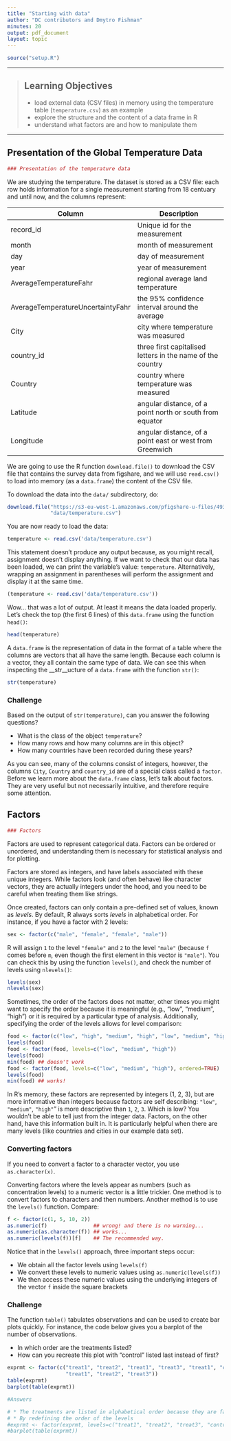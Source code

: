```yaml
---
title: "Starting with data"
author: "DC contributors and Dmytro Fishman"
minutes: 20
output: pdf_document
layout: topic
---
```


```r
source("setup.R")
```

------------

> ## Learning Objectives
>
> * load external data (CSV files) in memory using the temperature table
>  (`temperature.csv`) as an example
> * explore the structure and the content of a data frame in R
> * understand what factors are and how to manipulate them

------------

## Presentation of the Global Temperature Data

```r
### Presentation of the temperature data
```

We are studying the temperature. The dataset is stored as a CSV file: each row holds information for a
single measurement starting from 18 centuary and until now, and the columns represent:

| Column           | Description                        |
|------------------|------------------------------------|
| record\_id       | Unique id for the measurement      |
| month            | month of measurement               |
| day              | day of measurement                 |
| year             | year of measurement                |
| AverageTemperatureFahr         | regional average land temperature             |
| AverageTemperatureUncertaintyFahr      | the 95% confidence interval around the average                      |
| City              | city where temperature was measured           |
| country\_id | three first capitalised letters in the name of the country       |
| Country           | country where temperature was measured      |
| Latitude            | angular distance, of a point north or south from equator|
| Longitude          | angular distance, of a point east or west from Greenwich|

We are going to use the R function `download.file()` to download the CSV file
that contains the survey data from figshare, and we will use `read.csv()` to
load into memory (as a `data.frame`) the content of the CSV file.

To download the data into the `data/` subdirectory, do:

```r
download.file("https://s3-eu-west-1.amazonaws.com/pfigshare-u-files/4938964/temperature.csv",
              "data/temperature.csv")
```

You are now ready to load the data:

```r
temperature <- read.csv('data/temperature.csv')
```

This statement doesn't produce any output because, as you might recall,
assignment doesn't display anything. If we want to check that our data has been
loaded, we can print the variable's value: `temperature`. Alternatively, wrapping an
assignment in parentheses will perform the assignment and display it at the same
time.

```r
(temperature <- read.csv('data/temperature.csv'))
```

Wow... that was a lot of output. At least it means the data loaded
properly. Let's check the top (the first 6 lines) of this `data.frame` using the
function `head()`:

```r
head(temperature)
```

A `data.frame` is the representation of data in the format of a table where the
columns are vectors that all have the same length. Because each column is a
vector, they all contain the same type of data. We can see this when inspecting
the __str__ucture of a `data.frame` with the function `str()`:

```r
str(temperature)
```

### Challenge

Based on the output of `str(temperature)`, can you answer the following questions?

* What is the class of the object `temperature`?
* How many rows and how many columns are in this object?
* How many countries have been recorded during these years?

<!---
```r
## Answers
##
## * class: data frame
## * how many rows: 48470,  how many columns: 11
## * how many countries: 8
```
--->

As you can see, many of the columns consist of integers, however, the columns
`City`, `Country` and `country_id` are of a special class called a `factor`. Before we learn
more about the `data.frame` class, let's talk about factors. They are very
useful but not necessarily intuitive, and therefore require some attention.


## Factors

```r
### Factors
```

Factors are used to represent categorical data. Factors can be ordered or
unordered, and understanding them is necessary for statistical analysis and for
plotting.

Factors are stored as integers, and have labels associated with these unique
integers. While factors look (and often behave) like character vectors, they are
actually integers under the hood, and you need to be careful when treating them
like strings.

Once created, factors can only contain a pre-defined set of values, known as
*levels*. By default, R always sorts *levels* in alphabetical order. For
instance, if you have a factor with 2 levels:

```r
sex <- factor(c("male", "female", "female", "male"))
```

R will assign `1` to the level `"female"` and `2` to the level `"male"` (because
`f` comes before `m`, even though the first element in this vector is
`"male"`). You can check this by using the function `levels()`, and check the
number of levels using `nlevels()`:

```r
levels(sex)
nlevels(sex)
```

Sometimes, the order of the factors does not matter, other times you might want
to specify the order because it is meaningful (e.g., "low", "medium", "high") or
it is required by a particular type of analysis. Additionally, specifying the
order of the levels allows for level comparison:

```r
food <- factor(c("low", "high", "medium", "high", "low", "medium", "high"))
levels(food)
food <- factor(food, levels=c("low", "medium", "high"))
levels(food)
min(food) ## doesn't work
food <- factor(food, levels=c("low", "medium", "high"), ordered=TRUE)
levels(food)
min(food) ## works!
```

In R's memory, these factors are represented by integers (1, 2, 3), but are more
informative than integers because factors are self describing: `"low"`,
`"medium"`, `"high"`" is more descriptive than `1`, `2`, `3`. Which is low?  You
wouldn't be able to tell just from the integer data. Factors, on the other hand,
have this information built in. It is particularly helpful when there are many
levels (like countries and cities in our example data set).

### Converting factors

If you need to convert a factor to a character vector, you use
`as.character(x)`.

Converting factors where the levels appear as numbers (such as 
concentration levels) to a numeric vector is a little trickier.  One method is to convert factors to characters and then numbers.  Another method is to use the `levels()` function. Compare:

```r
f <- factor(c(1, 5, 10, 2))
as.numeric(f)               ## wrong! and there is no warning...
as.numeric(as.character(f)) ## works...
as.numeric(levels(f))[f]    ## The recommended way.
```

Notice that in the `levels()` approach, three important steps occur:

* We obtain all the factor levels using `levels(f)`
* We convert these levels to numeric values using `as.numeric(levels(f))`
* We then access these numeric values using the underlying integers of the
  vector `f` inside the square brackets

### Challenge

The function `table()` tabulates observations and can be used to create bar
plots quickly. For instance, the code below gives you a barplot of the number of
observations.

* In which order are the treatments listed?
* How can you recreate this plot with "control" listed last instead
of first?


```r
exprmt <- factor(c("treat1", "treat2", "treat1", "treat3", "treat1", "control",
                   "treat1", "treat2", "treat3"))
table(exprmt)
barplot(table(exprmt))
```



```r
#Answers

# * The treatments are listed in alphabetical order because they are factors.
# * By redefining the order of the levels
#exprmt <- factor(exprmt, levels=c("treat1", "treat2", "treat3", "control"))
#barplot(table(exprmt))
```
